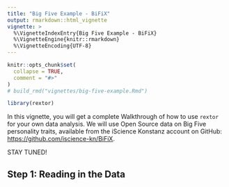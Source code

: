 ```yaml
---
title: "Big Five Example - BiFiX"
output: rmarkdown::html_vignette
vignette: >
  %\VignetteIndexEntry{Big Five Example - BiFiX}
  %\VignetteEngine{knitr::rmarkdown}
  %\VignetteEncoding{UTF-8}
---
```


```r
knitr::opts_chunk$set(
  collapse = TRUE,
  comment = "#>"
)
# build_rmd("vignettes/big-five-example.Rmd")
```

```r
library(rextor)
```

In this vignette, you will get a complete Walkthrough of how to use `rextor` for your own data analysis.
We will use Open Source data on Big Five personality traits, available from the iScience Konstanz account on GitHub: [https://github.com/iscience-kn/BiFiX](https://github.com/iscience-kn/BiFiX).

STAY TUNED! 

## Step 1: Reading in the Data


